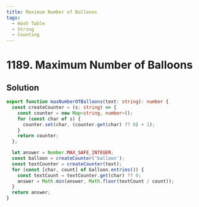 ```yaml
---
title: Maximum Number of Balloons
tags:
  - Hash Table
  - String
  - Counting
---
```


# 1189. Maximum Number of Balloons

<Badges>
  <LevelBadge level="easy" />
  <TopicBadge name="Hash Table" slug="hash-table" />
  <TopicBadge name="String" slug="string" />
  <TopicBadge name="Counting" slug="counting" />
</Badges>

## Solution

```typescript filename="solution.ts" copy
export function maxNumberOfBalloons(text: string): number {
  const createCounter = (s: string) => {
    const counter = new Map<string, number>();
    for (const char of s) {
      counter.set(char, (counter.get(char) ?? 0) + 1);
    }
    return counter;
  };

  let answer = Number.MAX_SAFE_INTEGER;
  const balloon = createCounter('balloon');
  const textCounter = createCounter(text);
  for (const [char, count] of balloon.entries()) {
    const textCount = textCounter.get(char) ?? 0;
    answer = Math.min(answer, Math.floor(textCount / count));
  }
  return answer;
}
```

<ProblemLink
  codingSite="leetcode"
  href="https://leetcode.com/problems/maximum-number-of-balloons"
  title="Maximum Number of Balloons"
/>
